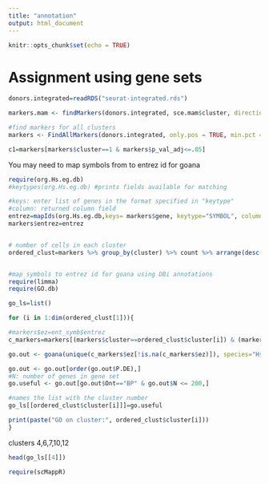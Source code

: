 ```yaml
---
title: "annotation"
output: html_document
---
```


```r
knitr::opts_chunk$set(echo = TRUE)
```

# Assignment using gene sets

```r
donors.integrated=readRDS("seurat-integrated.rds")

```



```r
markers.mam <- findMarkers(donors.integrated, sce.mam$cluster, direction="up", lfc=1)

#find markers for all clusters
markers <- FindAllMarkers(donors.integrated, only.pos = TRUE, min.pct = 0.25, logfc.threshold = 1)

c1=markers[markers$cluster==1 & markers$p_val_adj<=.05]

```

You may need to map symbols from to entrez id for goana

```r
require(org.Hs.eg.db)
#keytypes(org.Hs.eg.db) #prints fields available for matching

#keys: enter list of genes in the format specified in "keytype"
#column: returned column field
entrez=mapIds(org.Hs.eg.db,keys= markers$gene, keytype="SYMBOL", column=("ENTREZID"))
markers$entrez=entrez


# number of cells in each cluster
ordered_clust=markers %>% group_by(cluster) %>% count %>% arrange(desc(n))



```

```r
#map symbols to entrez id for goana using DBi annotations
require(limma)
require(GO.db)

go_ls=list()

for (i in 1:dim(ordered_clust[1])){

#markers$ez=ent_symb$entrez
c_markers=markers[(markers$cluster==ordered_clust$cluster[i]) & (markers$p_val_adj<=.05), ]

go.out <- goana(unique(c_markers$ez[!is.na(c_markers$ez)]), species="Hs",  universe=NULL)

go.out <- go.out[order(go.out$P.DE),]
#N: number of genes in gene set
go.useful <- go.out[go.out$Ont=="BP" & go.out$N <= 200,]

#names the list with the cluster number
go_ls[[ordered_clust$cluster[i]]]=go.useful

print(paste("GO on cluster:", ordered_clust$cluster[i]))
}

```

clusters 4,6,7,10,12
```r
head(go_ls[[4]])

```


```r

require(scMappR)


```


```r
```


```r
```

